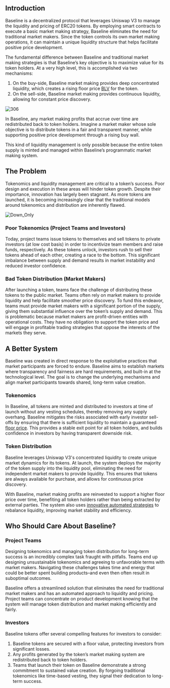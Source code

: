 ## Introduction

Baseline is a decentralized protocol that leverages Uniswap V3 to manage the liquidity and pricing of ERC20 tokens. By employing smart contracts to execute a basic market making strategy, Baseline eliminates the need for traditional market makers. Since the token controls its own market making operations, it can maintain a unique liquidity structure that helps facilitate positive price development.

The fundamental difference between Baseline and traditional market making strategies is that Baseline’s key objective is to maximize value for its token holders. At a very high level, this is accomplished via two mechanisms:

1. On the buy-side, Baseline market making provides deep concentrated liquidity, which creates a rising floor price [BLV](concepts/blv) for the token. 
2. On the sell-side, Baseline market making provides continuous liquidity, allowing for constant price discovery.

![306](/assets/306.png)

In Baseline, any market making profits that accrue over time are redistributed back to token holders. Imagine a market maker whose sole objective is to distribute tokens in a fair and transparent manner, while supporting positive price development through a rising buy wall.

This kind of liquidity management is only possible because the entire token supply is minted and managed within Baseline’s programmatic market making system.

## The Problem

Tokenomics and liquidity management are critical to a token’s success. Poor design and execution in these areas will hinder token growth. Despite their importance, innovation has largely been stagnant. As more tokens are launched, it is becoming increasingly clear that the traditional models around tokenomics and distribution are inherently flawed.

![Down_Only](/assets/down_only.png)

### Poor Tokenomics (Project Teams and Investors)
Today, project teams issue tokens to themselves and sell tokens to private investors (at low cost basis) in order to incentivize team members and raise funds, respectively. As these tokens unlock, investors rush to sell their tokens ahead of each other, creating a race to the bottom. This significant imbalance between supply and demand results in market instability and reduced investor confidence.

### Bad Token Distribution (Market Makers)
After launching a token, teams face the challenge of distributing these tokens to the public market. Teams often rely on market makers to provide liquidity and help facilitate smoother price discovery. To fund this endeavor, teams must provide market makers with a significant portion of the supply, giving them substantial influence over the token’s supply and demand.
This is problematic because market makers are profit-driven entities with operational costs. They have no obligation to support the token price and will engage in profitable trading strategies that oppose the interests of the markets they serve.

## A Better System

Baseline was created in direct response to the exploitative practices that market participants are forced to endure. Baseline aims to establish markets where transparency and fairness are hard requirements, and built-in at the technological level. The goal is to change the underlying mechanisms and align market participants towards shared, long-term value creation.

### Tokenomics
In Baseline, all tokens are minted and distributed to investors at time of launch without any vesting schedules, thereby removing any supply overhang. Baseline mitigates the risks associated with early investor sell-offs by ensuring that there is sufficient liquidity to maintain a guaranteed [floor price](/concepts/blv). This provides a stable exit point for all token holders, and builds confidence in investors by having transparent downside risk.

### Token Distribution
Baseline leverages Uniswap V3's concentrated liquidity to create unique market dynamics for its tokens. At launch, the system deploys the majority of the token supply into the liquidity pool, eliminating the need for independent market makers to provide liquidity. This ensures that tokens are always available for purchase, and allows for continuous price discovery.

With Baseline, market making profits are reinvested to support a higher floor price over time, benefiting all token holders rather than being extracted by external parties. The system also uses [innovative automated strategies](/concepts/market_making) to rebalance liquidity, improving market stability and efficiency.

## Who Should Care About Baseline?

### Project Teams
Designing tokenomics and managing token distribution for long-term success is an incredibly complex task fraught with pitfalls. Teams end up designing unsustainable tokenomics and agreeing to unfavorable terms with market makers. Navigating these challenges takes time and energy that could be better spent building products–and even then often result in suboptimal outcomes.

Baseline offers a streamlined solution that eliminates the need for traditional market makers and has an automated approach to liquidity and pricing. Project teams can concentrate on product development knowing that the system will manage token distribution and market making efficiently and fairly.

### Investors
Baseline tokens offer several compelling features for investors to consider:

1. Baseline tokens are secured with a floor value, protecting investors from significant losses.
2. Any profits generated by the token’s market making system are redistributed back to token holders.
3. Teams that launch their token on Baseline demonstrate a strong commitment to sustained value creation. By forgoing traditional tokenomics like time-based vesting, they signal their dedication to long-term success.
